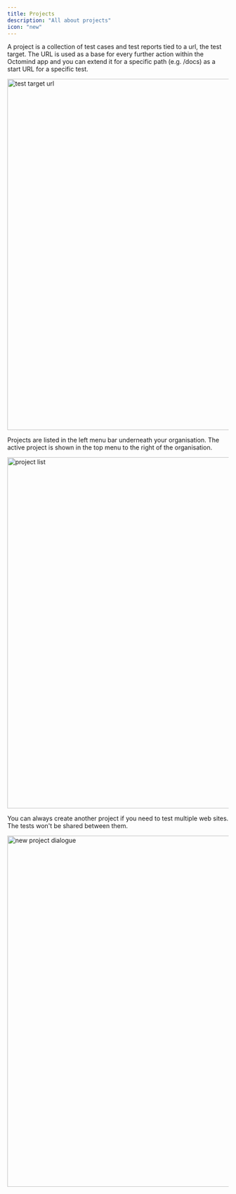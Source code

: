 ```yaml
---
title: Projects
description: "All about projects"
icon: "new"
---
```


A project is a collection of test cases and test reports tied to a url, the test target. The URL is used as a base for every
further action within the Octomind app and you can extend it for a specific path (e.g. /docs) as a start URL for a specific test.

<Frame caption="test target url, screenshot 03/2024">
  <img src="images/project-test-target.png" alt="test target url" width="800" />
</Frame>

Projects are listed in the left menu bar underneath your organisation. The active project is shown in the top menu to the right
of the organisation.

<Frame caption="project list, screenshot 03/2024">
  <img src="images/project-list.png" alt="project list" width="800" />
</Frame>

You can always create another project if you need to test multiple web sites. The tests won't be shared between them.

<Frame caption="new project dialogue, screenshot 03/2024">
  <img
    src="images/project-new-dialogue.png"
    alt="new project dialogue"
    width="800"
  />
</Frame>

